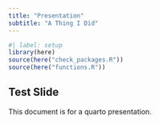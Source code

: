 ```yaml
---
title: "Presentation"
subtitle: "A Thing I Did"
---
```


```r
#| label: setup
library(here)
source(here("check_packages.R"))
source(here("functions.R"))
```

## Test Slide

This document is for a quarto presentation.
